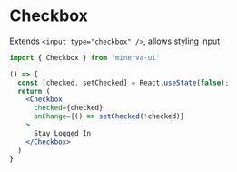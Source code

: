 
<Meta title="Elements|Checkbox" component={Checkbox} />

# Checkbox

Extends `<input type="checkbox" />`, allows styling input

```js
import { Checkbox } from 'minerva-ui'
```

```jsx
() => {
  const [checked, setChecked] = React.useState(false);
  return (
    <Checkbox
      checked={checked}
      onChange={() => setChecked(!checked)}
    >
      Stay Logged In
    </Checkbox>
  )
}
```

<Props of={Checkbox} />


<!-- <Preview>
  <Story name="all checkboxes">
    <form>
      <Checkbox
        checked={true}
      >
        Stay Logged In
      </Checkbox>
      <Checkbox
        checked={false}
      >
        Stay Logged In
      </Checkbox>
    </form>
  </Story>
</Preview> -->